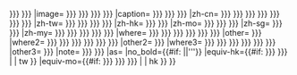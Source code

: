 <includeonly>{{各地中文名/{{{display|infobox}}}
|t={{{t|}}}
|standard={{{standard|}}}
|embed={{{embed|}}}
|name={{{name| {{{名詞| {{{名词| {{PAGENAME}}}}} }}} }}}
|image={{{image| {{{圖檔| {{{圖像| {{{文件| {{{file|}}} }}} }}} }}} }}}
|caption={{{caption| {{{說明| {{{说明| {{{説明|}}} }}} }}} }}}
|zh-cn={{{cn| {{{zh-cn| {{{中國| {{{中国| {{{大陸| {{{大陆| {{{內地| {{{内地|}}} }}} }}} }}} }}} }}} }}} }}}
|zh-tw={{{tw| {{{zh-tw| {{{臺灣| {{{台灣| {{{台湾|}}} }}} }}} }}} }}}
|zh-hk={{{hk| {{{zh-hk| {{{香港|}}} }}} }}}
|zh-mo={{{mo| {{{zh-mo| {{{澳門| {{{澳门|}}} }}} }}} }}}
|zh-sg={{{sg| {{{zh-sg| {{{新加坡|}}} }}} }}}
|zh-my={{{my| {{{zh-my| {{{馬來西亞| {{{马来西亚| {{{大馬| {{{大马|}}} }}} }}} }}} }}} }}}
|where={{{where| {{{哪裏| {{{哪裡| {{{何處| {{{何处| {{{何地| {{{哪里|}}} }}} }}} }}} }}} }}} }}}
|other={{{other| {{{其他|}}} }}}
|where2={{{where2| {{{哪裏2| {{{哪裡2| {{{何處2| {{{何处2| {{{何地2| {{{哪里2|}}} }}} }}} }}} }}} }}} }}}
|other2={{{other2| {{{其他2|}}} }}}
|where3={{{where3| {{{哪裏3| {{{哪裡3| {{{何處3| {{{何处3| {{{何地3| {{{哪里3|}}} }}} }}} }}} }}} }}} }}}
|other3={{{other3| {{{其他3|}}} }}}
|note={{{note| {{{註釋| {{{注释|}}} }}} }}}
|as={{{as|}}}
|no_bold={{#if: {{{no_bold|}}}||'''}}
|equiv-hk={{#if: {{{hk| {{{zh-hk| {{{香港|}}} }}} }}} |  | tw }}
|equiv-mo={{#if: {{{mo| {{{zh-mo| {{{澳門| {{{澳门|}}} }}} }}} }}} |  | hk }}
}}</includeonly><noinclude>{{模板文件}}</noinclude>